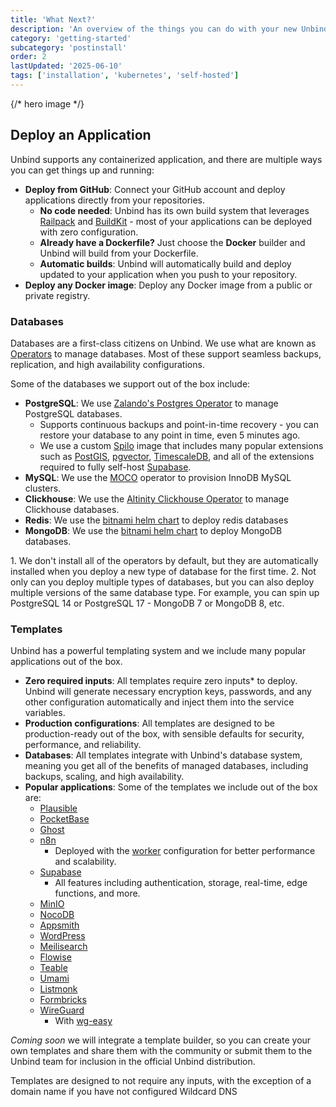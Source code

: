 ```yaml
---
title: 'What Next?'
description: 'An overview of the things you can do with your new Unbind installation.'
category: 'getting-started'
subcategory: 'postinstall'
order: 2
lastUpdated: '2025-06-10'
tags: ['installation', 'kubernetes', 'self-hosted']
---
```



{/* hero image */}

## Deploy an Application

Unbind supports any containerized application, and there are multiple ways you can get things up and running:

- **Deploy from GitHub**: Connect your GitHub account and deploy applications directly from your repositories.
  - **No code needed**: Unbind has its own build system that leverages [Railpack](https://railpack.com/) and [BuildKit](https://docs.docker.com/build/buildkit/) - most of your applications can be deployed with zero configuration.
  - **Already have a Dockerfile?** Just choose the **Docker** builder and Unbind will build from your Dockerfile.
  - **Automatic builds**: Unbind will automatically build and deploy updated to your application when you push to your repository.
- **Deploy any Docker image**: Deploy any Docker image from a public or private registry.

### Databases

Databases are a first-class citizens on Unbind. We use what are known as [Operators](https://kubernetes.io/docs/concepts/extend-kubernetes/operator/) to manage databases. Most of these support seamless backups, replication, and high availability configurations.

Some of the databases we support out of the box include:

- **PostgreSQL**: We use [Zalando's Postgres Operator](https://github.com/zalando/postgres-operator) to manage PostgreSQL databases.
  - Supports continuous backups and point-in-time recovery - you can restore your database to any point in time, even 5 minutes ago.
  - We use a custom [Spilo](https://github.com/unbindapp/spilo) image that includes many popular extensions such as [PostGIS](https://postgis.net/), [pgvector](https://github.com/pgvector/pgvector), [TimescaleDB](https://www.timescale.com/), and all of the extensions required to fully self-host [Supabase](https://supabase.com).
- **MySQL**: We use the [MOCO](https://cybozu-go.github.io/moco/) operator to provision InnoDB MySQL clusters.
- **Clickhouse**: We use the [Altinity Clickhouse Operator](https://github.com/Altinity/clickhouse-operator) to manage Clickhouse databases.
- **Redis**: We use the [bitnami helm chart](https://artifacthub.io/packages/helm/bitnami/redis) to deploy redis databases
- **MongoDB**: We use the [bitnami helm chart](https://artifacthub.io/packages/helm/bitnami/mongodb) to deploy MongoDB databases.

<Callout type="info">
1. We don't install all of the operators by default, but they are automatically installed when you deploy a new type of database for the first time.
2. Not only can you deploy multiple types of databases, but you can also deploy multiple versions of the same database type. For example, you can spin up PostgreSQL 14 or PostgreSQL 17 - MongoDB 7 or MongoDB 8, etc.
</Callout>

### Templates

Unbind has a powerful templating system and we include many popular applications out of the box.

- **Zero required inputs**: All templates require zero inputs\* to deploy. Unbind will generate necessary encryption keys, passwords, and any other configuration automatically and inject them into the service variables.
- **Production configurations**: All templates are designed to be production-ready out of the box, with sensible defaults for security, performance, and reliability.
- **Databases**: All templates integrate with Unbind's database system, meaning you get all of the benefits of managed databases, including backups, scaling, and high availability.
- **Popular applications**: Some of the templates we include out of the box are:
  - [Plausible](https://plausible.io)
  - [PocketBase](https://pocketbase.io)
  - [Ghost](https://ghost.org)
  - [n8n](https://n8n.io)
    - Deployed with the [worker](https://chakray.com/empowering-task-automation-configuring-and-using-workers-in-n8n/) configuration for better performance and scalability.
  - [Supabase](https://supabase.com)
    - All features including authentication, storage, real-time, edge functions, and more.
  - [MinIO](https://min.io)
  - [NocoDB](https://nocodb.com)
  - [Appsmith](https://www.appsmith.com)
  - [WordPress](https://wordpress.com)
  - [Meilisearch](https://www.meilisearch.com)
  - [Flowise](https://flowiseai.com)
  - [Teable](https://teable.io)
  - [Umami](https://umami.is)
  - [Listmonk](https://listmonk.app)
  - [Formbricks](https://formbricks.com)
  - [WireGuard](https://www.wireguard.com)
    - With [wg-easy](https://wg-easy.github.io/wg-easy/latest/)

_Coming soon_ we will integrate a template builder, so you can create your own templates and share them with the community or submit them to the Unbind team for inclusion in the official Unbind distribution.

<Callout type="warning">
Templates are designed to not require any inputs, with the exception of a domain name if you have not configured Wildcard DNS
</Callout>